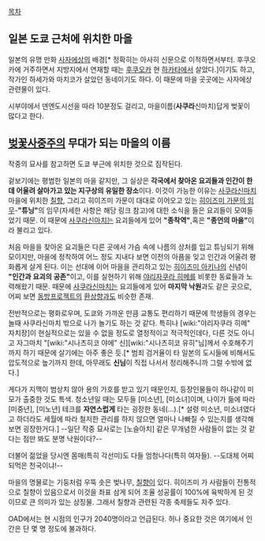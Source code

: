 [[목차]]
== 일본 도쿄 근처에 위치한 마을 ==
일본의 유명 만화 [[사자에상]]의 배경[* 정확히는 아사히 신문으로 이적하면서부터. 후쿠오카에 거주하면서 지방지에서 연재할 때는 [[후쿠오카]] 현 [[하카타]]에서 살았다.]이기도 하고, 작가인 하세가와 마치코가 살았던 동네이기도 하다. 이 때문에 마을 곳곳에는 사자에상관련물이 있다.

시부야에서 덴엔도시선을 따라 10분정도 걸리고, 마을이름('''사쿠라'''신마치)답게 벚꽃이 많다고 한다.


== [[벚꽃사중주]]의 무대가 되는 마을의 이름 ==
작중의 묘사를 참고하면 도쿄 부근에 위치한 것으로 짐작된다.

겉보기에는 평범한 일본의 마을 같지만, 그 실상은 '''각국에서 찾아온 요괴들과 인간이 한데 어울려 살아가고 있는 지구상의 유일한 장소'''이다. 이것이 가능한 이유는 [[사쿠라신마치]] 마을에 위치한 [[칠향]], 그리고 히이즈미 가문이 대대로 이어오고 있는 [[히이즈미 가문의 임무]]-'''"튜닝"'''의 임무(자세한 사항은 해당 링크 참고)에 대한 소식을 들은 요괴들이 모여들었기 때문. 이 때문에 [[사쿠라신마치]]는 요괴들에게 있어 '''"종착역"''',혹은 '''"종언의 마을"'''이라 불리고 있다.

처음 마을을 찾아온 요괴들은 다른 곳에서 가슴 속에 나름의 상처를 입고 튜닝되기 위해 모이지만, 마을에 정착하여 어느 정도 지내다 보면 이전의 아픔을 잊고 인간과 어울려 평화롭게 살게 된다. 이는 선대에 이어 마을을 관리하고 있는 [[히이즈미 아키나]]의 신념이 '''"인간과 요괴의 공존"'''이고, 이를 실현하기 위해 [[야리자쿠라 히메]]를 비롯한 동료들과 노력해왔기 때문. 때문에 [[사쿠라신마치]]는 요괴들에게 있어 '''마지막 낙원'''과도 같은 곳으로, 어찌 보면 [[동방프로젝트]]의 [[환상향]]과도 비슷한 존재.

전반적으로는 평화로우며, 도쿄와 가까운 만큼 교통도 편리하기 때문에 학생들의 경우는 놀때 사쿠라신마치 밖으로 나가 놀기도 하는 것 같다. 특히나 [wiki:"야리자쿠라 히메" 자치장]이 현실적으로는 있을 수 없을 정도로 열정적이고 적극적인데다, 다른 것도 아니고 자그마치 "[wiki:"시나츠히코 야에" 신][wiki:"시나츠히코 유히"님]께서 수호해주기까지 하기 때문에 살기에는 아주 좋은 듯.[* 범죄 검거율이 타 일본의 도시들에 비해서도 압도적으로 높기까지 한데, 아무래도 '''신님'''이 직접 나서서 정리해주니까 그럴 수밖에 없다.]

게다가 지맥이 범상치 않아 용의 가호를 받고 있기 때문인지, 등장인물들이 하나같이 미모가 출중한 것도 특색. 청소년일 때는 모두들 [미소년], [미소녀]이며, 나이가 듦에 따라 [미중년], [미노년] 테크를 '''자연스럽게''' 타는 굉장한 동네(…).[* 설령 미소년, 미소녀였다고 하더라도 세월에 따라 철저한 관리를 하지 않으면 얼마나 나빠질 수 있는지를 생각해보면 굉장한거다.] --일단 작중 묘사로는 [노슬아치] 같은 무개념한 사람들이 없는 것 같다는 점만 봐도 분명 낙원이다?-- 

더불어 젊었을 당시엔 몸매(특히 각선미)도 다들 엄청나다(특히 여자들). --도대체 어찌 되먹은 천국이냐!--

마을의 명물로는 기둥처럼 우뚝 솟은 벚나무, [[칠향]]이 있다. 히이즈미 가 사람들이 전통적으로 칠향이 있음으로서 이것을 좌표 삼게 되어 조율 성공률이 100%에 육박하게 된 것이므로 큰 의미가 있는 상징물. 그래서 칠향과 관련된 각종 축제들도 자주 있다. 

OAD에서는 현 시점의 인구가 2040명이라고 언급된다. 허나 중요한 것은 여기에서 인간은 단 몇 명 정도에 불과하다.   

